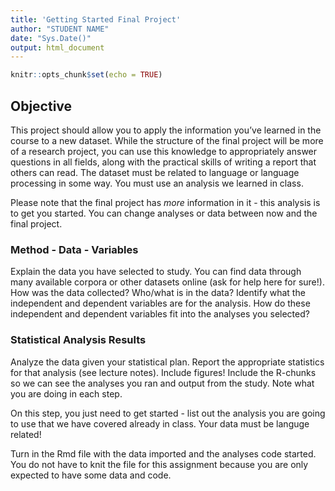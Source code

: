 ```yaml
---
title: 'Getting Started Final Project'
author: "STUDENT NAME"
date: "Sys.Date()"
output: html_document
---
```


```r
knitr::opts_chunk$set(echo = TRUE)
```

## Objective

This project should allow you to apply the information you've learned in the course to a new dataset. While the structure of the final project will be more of a research project, you can use this knowledge to appropriately answer questions in all fields, along with the practical skills of writing a report that others can read. The dataset must be related to language or language processing in some way. You must use an analysis we learned in class. 

Please note that the final project has *more* information in it - this analysis is to get you started. You can change analyses or data between now and the final project. 

### Method - Data - Variables

Explain the data you have selected to study. You can find data through many available corpora or other datasets online (ask for help here for sure!). How was the data collected? Who/what is in the data? Identify what the independent and dependent variables are for the analysis. How do these independent and dependent variables fit into the analyses you selected?

### Statistical Analysis Results

Analyze the data given your statistical plan. Report the appropriate statistics for that analysis (see lecture notes). Include figures! Include the R-chunks so we can see the analyses you ran and output from the study. Note what you are doing in each step. 

On this step, you just need to get started - list out the analysis you are going to use that we have covered already in class. Your data must be languge related! 

Turn in the Rmd file with the data imported and the analyses code started. You do not have to knit the file for this assignment because you are only expected to have some data and code. 